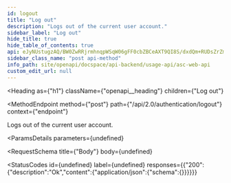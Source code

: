 ```yaml
---
id: logout
title: "Log out"
description: "Logs out of the current user account."
sidebar_label: "Log out"
hide_title: true
hide_table_of_contents: true
api: eJyNUstugzAQ/BW0ZwRRjrmhnqpWSqW06gFF0cbZBCeAXT9QI8S/dxdQm+RUDsZrZmdnBvcQ8ORhVUIRQ0Vt0AqDNi1sUzCW3Fg8H2AFtTmZGCAFR96a1hN39bBcLOR1IK+ctmPnCtYXhinTBuaTr2htPfPmZy+QHryqqEHeDfKkDwyv5uQTHpeYY8KyEhWdY7IkenIJKmViGzIe0lCojKizxos2i6HiKker82W2yPHOVP7rwRMz6nDdiIrJCXq1E/juQlepw9USUzHTCx+k0GIz1rewFLSoVcZcNIHY0O3RjN061AIvNk/ZJ+2zwmpGd+T8ZLBbAqNFdYNjHjM9G08miXeB9H9x/jub2UCg75DbGlkpT4yuFrYpp1LcMZKT4vU+Kz6Y0+KbUEm6DO/7PXr6cPUwyPFXJMdZlbzt0Gnci+Vyy2MqwgM5LnoY44RCKbJiq8M6Trk+3Ilhe/M739abd87zB5BW5Jw=
sidebar_class_name: "post api-method"
info_path: site/openapi/docspace/api-backend/usage-api/asc-web-api
custom_edit_url: null
---
```



<Heading
  as={"h1"}
  className={"openapi__heading"}
  children={"Log out"}
>
</Heading>

<MethodEndpoint
  method={"post"}
  path={"/api/2.0/authentication/logout"}
  context={"endpoint"}
>
  
</MethodEndpoint>



Logs out of the current user account.

<ParamsDetails
  parameters={undefined}
>
  
</ParamsDetails>

<RequestSchema
  title={"Body"}
  body={undefined}
>
  
</RequestSchema>

<StatusCodes
  id={undefined}
  label={undefined}
  responses={{"200":{"description":"Ok","content":{"application/json":{"schema":{}}}}}}
>
  
</StatusCodes>


      